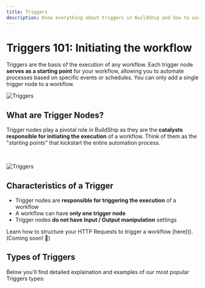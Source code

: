 ```yaml
---
title: Triggers
description: Know everything about triggers in BuildShip and how to use them.
---
```




# Triggers 101: Initiating the workflow

Triggers are the basis of the execution of any workflow. Each trigger node **serves as a starting point** for your workflow, allowing you to automate processes based on specific events or schedules. You can only add a single trigger node to a workflow.

<Image src={triggers1} alt="Triggers" width={1200} priority={true} />

## What are Trigger Nodes?

Trigger nodes play a pivotal role in BuildShip as they are the **catalysts responsible for initiating the execution** of a workflow. Think of them as the "*starting points*" that kickstart the entire automation process.

&nbsp;

<div style={{
      display: 'flex',
      justifyContent: 'center', // Center horizontally
      alignItems: 'center', // Center vertically
    }}>
    <Image src={triggers2} alt="Triggers" width={1200} />
</div>

## Characteristics of a Trigger

- Trigger nodes are **responsible for triggering the execution** of a workflow
- A workflow can have **only one trigger node**
- Trigger nodes **do not have Input / Output manipulation** settings

<Callout type="info" emoji="💡">
Learn how to structure your HTTP Requests to trigger a workflow [here](). (Coming soon! 🚧)
</Callout>

## Types of Triggers

Below you'll find detailed explaination and examples of our most popular Triggers types:

<Cards>
  <Card icon="✷ " title="REST API Call" href="./triggers/rest-api" />
  <Card icon="✷ " title="Scheduled CRON" href="" />
  <Card icon="✷ " title="Scheduled Interval" href="" />
</Cards>
